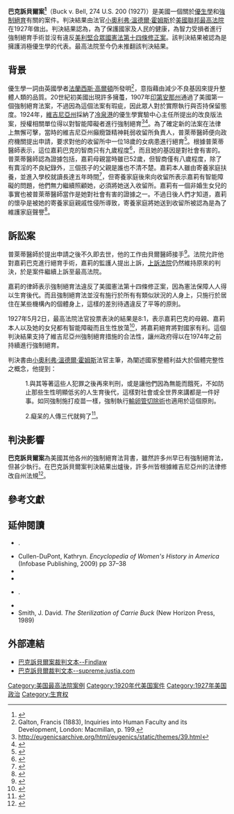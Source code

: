 {{noteTA
|G1=USState
}}
{{Infobox SCOTUS case
  |Litigants=巴克訴貝爾案<br>Buck v. Bell
  |ArgueDate=4月22日
  |ArgueYear=1927年
  |DecideDate=5月2日
  |DecideYear=1927年
  |FullName=[[Carrie_Buck|Carrie Buck]] v. John Hendren Bell, Superintendent of State Colony for Epileptics and Feeble Minded
  |USVol=274
  |USPage=200
  |Citation=47 S. Ct. 584; 71 [[L._Ed.|L. Ed.]] 1000; 1927 [[U.S._LEXIS|U.S. LEXIS]] 20
  |Prior=Error to the Supreme Court of Appeals of the State of Virginia
  |Subsequent=
  |Holding=The Court upheld a statute instituting [[compulsory_sterilization|compulsory sterilization]] of the unfit "for the protection and health of the state."
  |SCOTUS=1925-1930
  |Majority=霍姆斯 
  |JoinMajority=塔夫脱、范·德文特、麦克雷诺兹、布兰戴斯、萨瑟兰、桑福德、斯通
  |Dissent=巴特勒
  |LawsApplied=[[美利坚合众国宪法第十四条修正案|美利坚合众国宪法第十四条修正案]]
}}
'''巴克訴貝爾案<ref>{{Cite web |url=https://supreme.justia.com/cases/federal/us/274/200/ |title=存档副本 |access-date=2016-02-25 |archive-date=2021-02-08 |archive-url=https://web.archive.org/web/20210208065809/https://supreme.justia.com/cases/federal/us/274/200/ |dead-url=no }}</ref>'''（Buck v. Bell, 274 U.S. 200 (1927)）是美國一個關於[[優生學|優生學]]和[[強制絕育|強制絕育]]有關的案件。判決結果由法官[[小奧利弗·溫德爾·霍姆斯|小奧利弗·溫德爾·霍姆斯]]於[[美國聯邦最高法院|美國聯邦最高法院]]在1927年做出。判決結果認為，為了保護國家及人民的健康，為智力受損者進行強制絕育手術並沒有違反[[美利堅合眾國憲法第十四條修正案|美利堅合眾國憲法第十四條修正案]]。該判決結果被認為是擁護消極優生學的代表。最高法院至今仍未推翻該判決結果。

== 背景 ==
優生學一詞由英國學者[[法蘭西斯·高爾頓|法蘭西斯·高爾頓]]所發明<ref> Galton, Francis (1883), Inquiries into Human Faculty and its Development, London: Macmillan, p. 199.</ref>，意指藉由減少不良基因來提升整體人類的品質。20世紀初美國出現許多擁蠆，1907年[[印第安那州|印第安那州]]通過了美國第一個強制絕育法案，不過因為這個法案有瑕疵，因此眾人對於實際執行與否持保留態度。1924年，[[維吉尼亞州|維吉尼亞州]]採納了[[冷泉港|冷泉港]]的優生學實驗中心主任所提出的改良版法案，授權相關單位得以對智能障礙者進行強制絕育<ref> http://eugenicsarchive.org/html/eugenics/static/themes/39.html</ref><ref>{{Cite web |url=http://www.encyclopediavirginia.org/Chapter_46B_of_the_Code_of_Virginia_ |title=存档副本 |access-date=2016-02-25 |archive-date=2021-02-04 |archive-url=https://web.archive.org/web/20210204122221/https://www.encyclopediavirginia.org/Chapter_46B_of_the_Code_of_Virginia_ |dead-url=no }}</ref>。為了確定新的法案在法律上無懈可擊，當時的維吉尼亞州癲癇曁精神耗弱收留所負責人，普萊蒂醫師便向政府機關提出申請，要求對他的收留所中一位18歲的女病患{{le|嘉莉·巴克|Carrie Buck}}進行絕育<ref>{{cite web |url=http://www.cvtc.dmhmrsas.virginia.gov/ |title=存档副本 |accessdate=2009-06-23  |deadurl=yes |archiveurl=https://web.archive.org/web/20090618192444/http://www.cvtc.dmhmrsas.virginia.gov/ |archivedate=2009-06-18 }}</ref>。根據普萊蒂醫師表示，這位嘉莉巴克的智商只有九歲程度<ref>{{Cite web |url=http://www.encyclopediavirginia.org/Buck_v_Bell_1927 |title=存档副本 |access-date=2016-02-25 |archive-date=2021-01-26 |archive-url=https://web.archive.org/web/20210126050644/https://www.encyclopediavirginia.org/Buck_v_Bell_1927 |dead-url=no }}</ref>，而且她的基因是對社會有害的。普萊蒂醫師認為證據包括，嘉莉母親當時雖已52歲，但智商僅有八歲程度，除了有賣淫的不良紀錄外，三個孩子的父親是誰也不清不楚。嘉莉本人雖由寄養家庭扶養，並進入學校就讀長達五年時間<ref>{{Cite web |url=http://www.encyclopediavirginia.org/Buck_Carrie_Elizabeth_1906-1983 |title=存档副本 |access-date=2016-02-25 |archive-date=2020-06-25 |archive-url=https://web.archive.org/web/20200625163430/https://www.encyclopediavirginia.org/Buck_Carrie_Elizabeth_1906-1983 |dead-url=no }}</ref>，但寄養家庭後來向收留所表示嘉莉有智能障礙的問題，他們無力繼續照顧她，必須將她送入收留所。嘉莉有一個非婚生女兒的事實也被普萊蒂醫師當作是她對社會有害的證據之一。不過日後人們才知道，嘉莉的懷孕是被她的寄養家庭親戚性侵所導致，寄養家庭將她送到收留所被認為是為了維護家庭聲譽<ref>{{Cite web |url=https://en.wikipedia.org/wiki/New_York_University_Law_Review |title=存档副本 |access-date=2016-02-25 |archive-date=2021-02-10 |archive-url=https://web.archive.org/web/20210210000148/https://en.wikipedia.org/wiki/New_York_University_Law_Review |dead-url=no }}</ref>。

== 訴訟案 ==
普萊蒂醫師於提出申請之後不久即去世，他的工作由貝爾醫師接手<ref>{{Cite web |url=http://www.encyclopediavirginia.org/Bell_John_Hendren_1883-1934 |title=存档副本 |access-date=2016-02-25 |archive-date=2021-02-01 |archive-url=https://web.archive.org/web/20210201232954/https://www.encyclopediavirginia.org/Bell_John_Hendren_1883-1934 |dead-url=no }}</ref>。法院允許他對嘉莉巴克進行絕育手術，嘉莉的監護人提出上訴，[[上訴法院|上訴法院]]仍然維持原來的判決，於是案件繼續上訴至最高法院。

嘉莉的律師表示強制絕育法違反了美國憲法第十四條修正案，因為憲法保障人人得以生育後代。而且強制絕育法並沒有施行於所有有類似狀況的人身上，只施行於居住在某些機構內的個體身上，這樣的差別待遇違反了平等的原則。

1927年5月2日，最高法院法官投票表決的結果是8:1，表示嘉莉巴克的母親、嘉莉本人以及她的女兒都有智能障礙而且生性放蕩<ref>{{Cite web |url=https://supreme.justia.com/cases/federal/us/274/200/case.html#205 |title=存档副本 |access-date=2016-02-25 |archive-date=2018-07-06 |archive-url=https://web.archive.org/web/20180706132524/https://supreme.justia.com/cases/federal/us/274/200/case.html#205 |dead-url=no }}</ref>，將嘉莉絕育將對國家有利。這個判決結果支持了維吉尼亞州強制絕育措施的合法性，讓州政府得以在1974年之前持續進行強制絕育。

判決書由[[小奧利弗·溫德爾·霍姆斯|小奧利弗·溫德爾·霍姆斯]]法官主筆，為闡述國家整體利益大於個體完整性之概念，他提到：
:1.與其等著這些人犯罪之後再來判刑，或是讓他們因為無能而餓死，不如防止那些生性明顯低劣的人生育後代，這樣對社會或全世界來講都是一件好事。如同強制施打疫苗一樣，強制執行[[輸卵管切除術|輸卵管切除術]]也適用於這個原則。

:2.癡呆的人傳三代就夠了<ref>{{Cite web |url=https://supreme.justia.com/cases/federal/us/274/200/case.html#207 |title=存档副本 |access-date=2016-02-25 |archive-date=2018-07-06 |archive-url=https://web.archive.org/web/20180706132524/https://supreme.justia.com/cases/federal/us/274/200/case.html#207 |dead-url=no }}</ref>。

== 判決影響 ==
'''巴克訴貝爾案'''為美國其他各州的強制絕育法背書，雖然許多州早已有強制絕育法，但甚少執行。在巴克訴貝爾案判決結果出爐後，許多州皆根據維吉尼亞州的法律修改自州法規<ref>{{cite web |url=http://americanheritage.com/articles/magazine/ah/2003/1/2003_1_34.shtml |title=存档副本 |accessdate=2010-07-30 |deadurl=yes |archiveurl=https://web.archive.org/web/20101019000129/http://americanheritage.com/articles/magazine/ah/2003/1/2003_1_34.shtml |archivedate=2010-10-19 }}</ref>。

== 參考文獻 ==
{{reflist|2}}

==延伸閱讀==
{{refbegin|2}}
*{{Citation |last=Cohen |first=Adam | authorlink = Adam Cohen (journalist) |title=Imbeciles: The Supreme Court, American Eugenics, and the Sterilization of Carrie Buck |publisher=Penguin |year=2016 |isbn=978-1-59420-418-0}}.
* Cullen-DuPont, Kathryn. ''Encyclopedia of Women's History in America'' (Infobase Publishing, 2009) pp 37–38
*{{cite news |url=http://start.toshiba.com/news/read.php?rip_id=%3CD9P38NH01%40news.ap.org%3E&ps=1011&page=1 |title=Eugenics victim, son fighting together for justice |first1=Allen G. |last1=Breed |agency=Associated Press |place=[[Winfall,_North_Carolina|Winfall, North Carolina]] |date=August 13, 2011 |accessdate=August 13, 2011 |archive-date=2019-03-06 |archive-url=https://web.archive.org/web/20190306235033/https://start.toshiba.com/news/read.php?rip_id=%3CD9P38NH01%40news.ap.org%3E&ps=1011&page=1 |dead-url=no }}
*{{cite book | title = Better for All the World: The Secret History of Forced Sterilization and America's Quest for Racial Purity | last = Bruinius | first = Harry | publisher = [[Vintage_Books|Vintage Books]] | place = New York | year = 2007 | isbn = 978-0-375-71305-7}}
*{{Citation |authorlink=William Leuchtenburg |last=Leuchtenburg |first=William E. |chapter=Mr. Justice Holmes and Three Generations of Imbeciles |title=The Supreme Court Reborn: The Constitutional Revolution in the Age of Roosevelt |location=New York |publisher=Oxford |year=1995 |pages=3–25 |isbn=978-0-19-511131-6 }}.
*{{Citation |last=Lombardo |first=Paul |authorlink=Paul A. Lombardo |title=Three Generations, No Imbeciles: Eugenics, the Supreme Court, and Buck v. Bell. |publisher=Johns Hopkins University Press |year=2008 |page=[https://archive.org/details/threegenerations00lomb/page/365 365] |isbn=9780801890109 |url-access=registration |url=https://archive.org/details/threegenerations00lomb/page/365 }}
* Smith, J. David. ''The Sterilization of Carrie Buck'' (New Horizon Press, 1989)
{{refend}}

==外部連結==
{{external media| float = right| video1 = [https://www.c-span.org/video/?405281-1/adam-cohen-imbeciles Presentation by Adam Cohen on ''Imbeciles'', March 8, 2016], [[C-SPAN|C-SPAN]]| video2 = [https://www.c-span.org/video/?409990-7/amy-goodman-discusses-imbeciles Interview with Cohen on ''Imbeciles'', June 11, 2016], [[C-SPAN|C-SPAN]]}}
* [http://caselaw.lp.findlaw.com/scripts/getcase.pl?navby=CASE&court=US&vol=274&page=200 巴克訴貝爾案裁判文本--Findlaw ] {{Wayback|url=http://caselaw.lp.findlaw.com/scripts/getcase.pl?navby=CASE&court=US&vol=274&page=200 |date=20080804030433 }} {{ref-en}}
* [http://supreme.justia.com/us/274/200/case.html 巴克訴貝爾裁判文本--supreme.justia.com] {{Wayback|url=http://supreme.justia.com/us/274/200/case.html |date=20111009033451 }} {{ref-en}}

{{US14thAmendment|state=collapsed}}

[[Category:美国最高法院案例|Category:美国最高法院案例]]
[[Category:1920年代美国案件|Category:1920年代美国案件]]
[[Category:1927年美国政治|Category:1927年美国政治]]
[[Category:生育权|Category:生育权]]